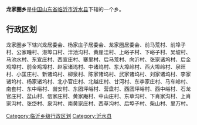 '''龙家圈乡'''是[[中华人民共和国|中国]][[山东省|山东省]][[临沂市|临沂市]][[沂水县|沂水县]]下辖的一个乡。

== 行政区划 ==

龙家圈乡下辖兴龙居委会、杨家庄子居委会、龙家圈居委会、前马荒村、前埠子村、公家疃村、港埠口村、泮池沟村、黄崖洼村、上峪子村、下峪子村、吴坡村、马池水村、东宣庄村、西宣庄村、寨里村、后马荒村、向沂村、张家诸坞村、后金鸡埠村、前金鸡埠村、赵家诸坞村、中诸坞村、东大埠岭村、西大埠岭村、泉旺村、小匡庄村、新诸坞村、柳泉村、陈家诸坞村、武家诸坞村、刘家诸坞村、李家诸坞村、杨家诸坞村、北小官庄村、北越庄村、甘河村、东李家庄村、马车岭村、南套村、东中峪村、崮安村、东团坪峪村、营盘村、西团坪峪村、西中峪村、石龙官庄村、盆山村、信家庄村、黄家庵村、中山庄村、东草沟村、下肖家沟村、上肖家沟村、张岱村、泉沟村、南黄家庄村、西草沟村、后埠子村、柴山村、里万村。

{{山东小作品}}
{{沂水县行政区划}}

[[Category:临沂乡级行政区划|Category:临沂乡级行政区划]]
[[Category:沂水县|Category:沂水县]]